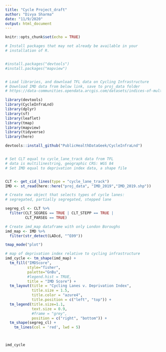 ```yaml
---
title: "Cycle Project_draft"
author: "Divya Sharma"
date: "11/9/2020"
output: html_document
---
```


```r
knitr::opts_chunk$set(echo = TRUE)
```


```r

# Install packages that may not already be available in your
# installation of R.


#install.packages("devtools")
#install.packages("mapview")


# Load libraries, and download TFL data on Cycling Infrastructure
# Download IMD data from below link, save to proj_data folder
# https://data-communities.opendata.arcgis.com/datasets/indices-of-multiple-deprivation-imd-2019

library(devtools)
library(CycleInfraLnd)
library(dplyr)
library(sf)
library(leaflet)
library(tmap)
library(mapview)
library(tidyverse)
library(here)

devtools::install_github("PublicHealthDataGeek/CycleInfraLnd")


# Set CLT equal to cycle_lane_track data from TFL
# data is multilinestring, geographic CRS: WGS 84
# Set IMD equal to deprivation index data, a shape file


CLT <- get_cid_lines(type = "cycle_lane_track")
IMD <- st_read(here::here("proj_data", "IMD_2019","IMD_2019.shp"))

# Create new object that selects types of cycle lanes: 
# segregated, partially segregated, stepped lane

segreg_cl <- CLT %>%
  filter(CLT_SEGREG == TRUE | CLT_STEPP == TRUE |
         CLT_PARSEG == TRUE)

# Create imd_map dataframe with only London Boroughs
imd_map <- IMD %>%
  filter(str_detect(LADcd, "^E09"))

tmap_mode("plot")

# map of deprivation index relative to cycling infrastructure
imd_cycle <- tm_shape(imd_map) +
  tm_fill("IMDScore",
          style="fisher",
          palette="GnBu",
          #legend.hist = TRUE,
          title = "IMD Score") +
  tm_layout(title = "Cycling Lanes v. Deprivation Index",
            title.size = 1.5,
            title.color = "azure4",
            title.position = c("left", "top")) +
  tm_legend(title.size=1.1,
            text.size = 0.9,
            #frame = "grey",
            position = c("right", "bottom")) +
  tm_shape(segreg_cl) +
    tm_lines(col = 'red', lwd = 5)



imd_cycle
```




